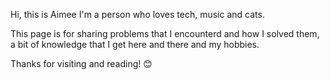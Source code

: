 Hi, this is Aimee I'm a person who loves tech, music and cats.

This page is for sharing problems that I encounterd and how I solved them, a bit of knowledge that I get here and there and my hobbies.

Thanks for visiting and reading! 😊